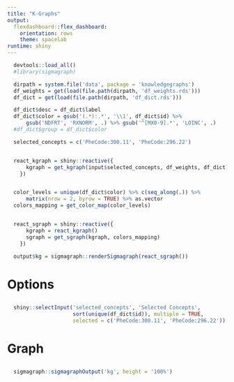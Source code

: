 ```yaml
---
title: "K-Graphs"
output: 
  flexdashboard::flex_dashboard:
    orientation: rows
    theme: spacelab 
runtime: shiny
---
```


```r
  devtools::load_all()
  #library(sigmagraph)

  dirpath = system.file('data', package = 'knowledgegraphs')
  df_weights = get(load(file.path(dirpath, 'df_weights.rds')))
  df_dict = get(load(file.path(dirpath, 'df_dict.rds')))

  df_dict$desc = df_dict$label
  df_dict$color = gsub('(.*):.*', '\\1', df_dict$id) %>%
      gsub('NDFRT', 'RXNORM', .) %>% gsub('^[MX0-9].*', 'LOINC', .)
  #df_dict$group = df_dict$color

  selected_concepts = c('PheCode:300.11', 'PheCode:296.22')


  react_kgraph = shiny::reactive({
      kgraph = get_kgraph(input$selected_concepts, df_weights, df_dict)
    })


  color_levels = unique(df_dict$color) %>% c(seq_along(.)) %>%
      matrix(nrow = 2, byrow = TRUE) %>% as.vector
  colors_mapping = get_color_map(color_levels)


  react_sgraph = shiny::reactive({
      kgraph = react_kgraph()
      sgraph = get_sgraph(kgraph, colors_mapping)
    })

  output$kg = sigmagraph::renderSigmagraph(react_sgraph())
```

# Options {.sidebar}

##

```r
  shiny::selectInput('selected_concepts', 'Selected Concepts',
                     sort(unique(df_dict$id)), multiple = TRUE,
                     selected = c('PheCode:300.11', 'PheCode:296.22'))
```

# Graph

##

###

```r
  sigmagraph::sigmagraphOutput('kg', height = '100%')
```
